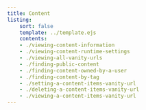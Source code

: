 ```yaml
---
title: Content
listing:
    sort: false
    template: ../template.ejs
    contents:
    - ./viewing-content-information
    - ./viewing-content-runtime-settings
    - ./viewing-all-vanity-urls
    - ./finding-public-content
    - ./finding-content-owned-by-a-user
    - ./finding-content-by-tag
    - ./setting-a-content-items-vanity-url
    - ./deleting-a-content-items-vanity-url
    - ./viewing-a-content-items-vanity-url
---
```

